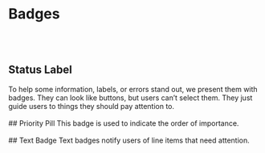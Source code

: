 

# Badges
<br/><br/>
## Status Label
<Canvas of={StatusLabel} />
To help some information, labels, or errors stand out, we present them with badges. They can look like buttons, but users can’t select them. They just guide users to things they should pay attention to.
<br/><br/>
## Priority Pill
This badge is used to indicate the order of importance.
<Canvas of={PriorityPill} />
<br/><br/>
## Text Badge
Text badges notify users of line items that need attention.
<Canvas of={TextBadge} />
